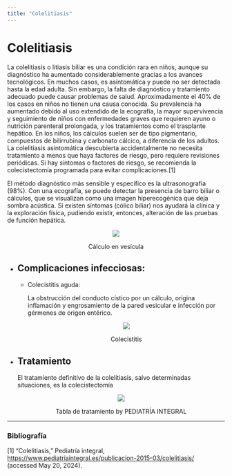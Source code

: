 ```yaml
---
title: "Colelitiasis"
---
```


# Colelitiasis

La colelitiasis o litiasis biliar es una condición rara en niños, aunque su diagnóstico ha aumentado considerablemente gracias a los avances tecnológicos. En muchos casos, es asintomática y puede no ser detectada hasta la edad adulta. Sin embargo, la falta de diagnóstico y tratamiento adecuado puede causar problemas de salud. Aproximadamente el 40% de los casos en niños no tienen una causa conocida. Su prevalencia ha aumentado debido al uso extendido de la ecografía, la mayor supervivencia y seguimiento de niños con enfermedades graves que requieren ayuno o nutrición parenteral prolongada, y los tratamientos como el trasplante hepático. En los niños, los cálculos suelen ser de tipo pigmentario, compuestos de bilirrubina y carbonato cálcico, a diferencia de los adultos. La colelitiasis asintomática descubierta accidentalmente no necesita tratamiento a menos que haya factores de riesgo, pero requiere revisiones periódicas. Si hay síntomas o factores de riesgo, se recomienda la colecistectomía programada para evitar complicaciones.[1]

El método diagnóstico más sensible y específico es la ultrasonografía (98%). Con una ecografía, se puede detectar la presencia de barro biliar o cálculos, que se visualizan como una imagen hiperecogénica que deja sombra acústica. Si existen síntomas (cólico biliar) nos ayudará la clínica y la exploración física, pudiendo existir, entonces, alteración de las pruebas de función hepática.

<div align="center">
  <img src="https://www.pediatriaintegral.es//wp-content/uploads/2015/xix03/06/fig3.jpeg" />
  <p> Cálculo en vesícula </p>
</div>

- ## Complicaciones infecciosas:

  - Colecistitis aguda:

    La obstrucción del conducto cístico por un cálculo, origina inflamación y engrosamiento de la pared vesicular e infección por gérmenes de origen entérico.

    <div align="center">
      <img src="https://www.pediatriaintegral.es//wp-content/uploads/2015/xix03/06/fig5.jpeg" />
      <p> Colecistitis </p>
    </div>

- ## Tratamiento

  El tratamiento definitivo de la colelitiasis, salvo determinadas situaciones, es la colecistectomía

  <div align="center">
    <img src="https://www.pediatriaintegral.es//wp-content/uploads/2015/xix03/06/tabla6.JPG" />
    <p> Tabla de tratamiento by PEDIATRÍA INTEGRAL </p>
  </div>

---

### Bibliografía

[1] “Colelitiasis,” Pediatría integral, https://www.pediatriaintegral.es/publicacion-2015-03/colelitiasis/ (accessed May 20, 2024).
